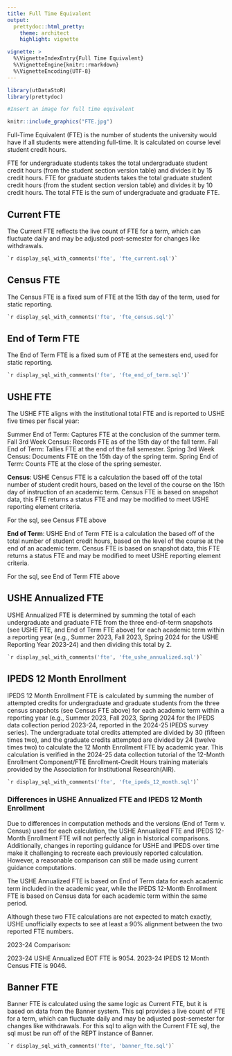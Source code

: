 ```yaml
---
title: Full Time Equivalent
output: 
  prettydoc::html_pretty:
    theme: architect
    highlight: vignette

vignette: >
  %\VignetteIndexEntry{Full Time Equivalent}
  %\VignetteEngine{knitr::rmarkdown}
  %\VignetteEncoding{UTF-8}
---
```


```r
library(utDataStoR)
library(prettydoc)
```

```r
#Insert an image for full time equivalent

knitr::include_graphics("FTE.jpg")
```

Full-Time Equivalent (FTE) is the number of students the university would have if all students were attending full-time. It is calculated on course level student credit hours.

FTE for undergraduate students takes the total undergraduate student credit hours (from the student section version table) and divides it by 15 credit hours. FTE for graduate students takes the total graduate student credit hours (from the student section version table) and divides it by 10 credit hours. The total FTE is the sum of undergraduate and graduate FTE.

## Current FTE

The Current FTE reflects the live count of FTE for a term, which can fluctuate daily and may be adjusted post-semester for changes like withdrawals.

```sql
`r display_sql_with_comments('fte', 'fte_current.sql')`
```

## Census FTE
The Census FTE is a fixed sum of FTE at the 15th day of the term, used for static reporting.

```sql
`r display_sql_with_comments('fte', 'fte_census.sql')`
```

## End of Term FTE
The End of Term FTE is a fixed sum of FTE at the semesters end, used for static reporting.

```sql
`r display_sql_with_comments('fte', 'fte_end_of_term.sql')`
```

## USHE FTE

The USHE FTE aligns with the institutional total FTE and is reported to USHE five times per fiscal year:

Summer End of Term: Captures FTE at the conclusion of the summer term.
Fall 3rd Week Census: Records FTE as of the 15th day of the fall term.
Fall End of Term: Tallies FTE at the end of the fall semester.
Spring 3rd Week Census: Documents FTE on the 15th day of the spring term.
Spring End of Term: Counts FTE at the close of the spring semester.

**Census**: USHE Census FTE is a calculation the based off of the total number of student credit hours, based on the level of the course on the 15th day of instruction of an academic term. Census FTE is based on snapshot data, this FTE returns a status FTE and may be modified to meet USHE reporting element criteria.

For the sql, see Census FTE above

**End of Term**: USHE End of Term FTE is a calculation the based off of the total number of student credit hours, based on the level of the course at the end of an academic term. Census FTE is based on snapshot data, this FTE returns a status FTE and may be modified to meet USHE reporting element criteria.

For the sql, see End of Term FTE above

## USHE Annualized FTE

USHE Annualized FTE is determined by summing the total of each undergraduate and graduate FTE from the three end-of-term snapshots (see USHE FTE, and End of Term FTE above) for each academic term within a reporting year (e.g., Summer 2023, Fall 2023, Spring 2024 for the USHE Reporting Year 2023-24) and then dividing this total by 2.

```sql
`r display_sql_with_comments('fte', 'fte_ushe_annualized.sql')`
```

## IPEDS 12 Month Enrollment

IPEDS 12 Month Enrollment FTE is calculated by summing the number of attempted credits for undergraduate and graduate students from the three census snapshots (see Census FTE above) for each academic term within a reporting year (e.g., Summer 2023, Fall 2023, Spring 2024 for the IPEDS data collection period 2023-24, reported in the 2024-25 IPEDS survey series). The undergraduate total credits attempted are divided by 30 (fifteen times two), and the graduate credits attempted are divided by 24 (twelve times two) to calculate the 12 Month Enrollment FTE by academic year. This calculation is verified in the 2024-25 data collection tutorial of the 12-Month Enrollment Component/FTE Enrollment-Credit Hours training materials provided by the Association for Institutional Research(AIR).

```sql
`r display_sql_with_comments('fte', 'fte_ipeds_12_month.sql')`
```

### Differences in USHE Annualized FTE and IPEDS 12 Month Enrollment

Due to differences in computation methods and the versions (End of Term v. Census) used for each calculation, the USHE Annualized FTE and IPEDS 12-Month Enrollment FTE will not perfectly align in historical comparisons. Additionally, changes in reporting guidance for USHE and IPEDS over time make it challenging to recreate each previously reported calculation. However, a reasonable comparison can still be made using current guidance computations.

The USHE Annualized FTE is based on End of Term data for each academic term included in the academic year, while the IPEDS 12-Month Enrollment FTE is based on Census data for each academic term within the same period.

Although these two FTE calculations are not expected to match exactly, USHE unofficially expects to see at least a 90% alignment between the two reported FTE numbers.

2023-24 Comparison:

2023-24 USHE Annualized EOT FTE is 9054.
2023-24 IPEDS 12 Month Census FTE is 9046.

## Banner FTE

Banner FTE is calculated using the same logic as Current FTE, but it is based on data from the Banner system. This sql provides a live count of FTE for a term, which can fluctuate daily and may be adjusted post-semester for changes like withdrawals. For this sql to align with the Current FTE sql, the sql must be run off of the REPT instance of Banner.

```sql
`r display_sql_with_comments('fte', 'banner_fte.sql')`
```
